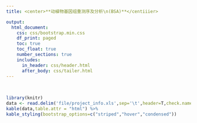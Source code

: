 ```yaml
---
title: <center>**动植物基因组重测序及分析\n(BSA)**</centiiier>

output: 
  html_document:
    css: css/bootstrap.min.css
    df_print: paged
    toc: true
    toc_float: true
    number_sections: true
    includes:
      in_header: css/header.html
      after_body: css/tailer.html
---
```


&nbsp;
&nbsp;
&nbsp;
```r
library(knitr)
data <- read.delim('file/project_info.xls',sep='\t',header=T,check.names = F)
kable(data,table.attr = "html") %>%
kable_styling(bootstrap_options=c("striped","hover","condensed"))
```
&nbsp;
&nbsp;
&nbsp;
&nbsp;


